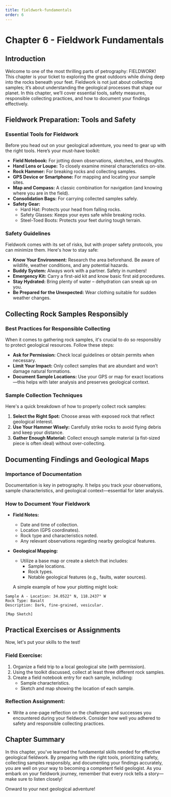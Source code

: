 ```yaml
---
title: fieldwork-fundamentals
order: 6
---
```


# Chapter 6 - Fieldwork Fundamentals

## Introduction

Welcome to one of the most thrilling parts of petrography: FIELDWORK! This chapter is your ticket to exploring the great outdoors while diving deep into the rocks beneath your feet. Fieldwork is not just about collecting samples; it’s about understanding the geological processes that shape our planet. In this chapter, we’ll cover essential tools, safety measures, responsible collecting practices, and how to document your findings effectively.

## Fieldwork Preparation: Tools and Safety

### Essential Tools for Fieldwork

Before you head out on your geological adventure, you need to gear up with the right tools. Here’s your must-have toolkit:

- **Field Notebook:** For jotting down observations, sketches, and thoughts.
- **Hand Lens or Loupe:** To closely examine mineral characteristics on-site.
- **Rock Hammer:** For breaking rocks and collecting samples.
- **GPS Device or Smartphone:** For mapping and locating your sample sites.
- **Map and Compass:** A classic combination for navigation (and knowing where you are in the field).
- **Consolidation Bags:** For carrying collected samples safely.
- **Safety Gear:** 
  - Hard Hat: Protects your head from falling rocks.
  - Safety Glasses: Keeps your eyes safe while breaking rocks.
  - Steel-Toed Boots: Protects your feet during tough terrain.
  
### Safety Guidelines

Fieldwork comes with its set of risks, but with proper safety protocols, you can minimize them. Here's how to stay safe:

- **Know Your Environment:** Research the area beforehand. Be aware of wildlife, weather conditions, and any potential hazards.
- **Buddy System:** Always work with a partner. Safety in numbers!
- **Emergency Kit:** Carry a first-aid kit and know basic first aid procedures.
- **Stay Hydrated:** Bring plenty of water – dehydration can sneak up on you.
- **Be Prepared for the Unexpected:** Wear clothing suitable for sudden weather changes.

## Collecting Rock Samples Responsibly

### Best Practices for Responsible Collecting

When it comes to gathering rock samples, it's crucial to do so responsibly to protect geological resources. Follow these steps:

- **Ask for Permission:** Check local guidelines or obtain permits when necessary.
- **Limit Your Impact:** Only collect samples that are abundant and won’t damage natural formations.
- **Document Sample Locations:** Use your GPS or map for exact locations—this helps with later analysis and preserves geological context.
  
### Sample Collection Techniques

Here's a quick breakdown of how to properly collect rock samples:

1. **Select the Right Spot:** Choose areas with exposed rock that reflect geological interest.
2. **Use Your Hammer Wisely:** Carefully strike rocks to avoid flying debris and keep your distance.
3. **Gather Enough Material:** Collect enough sample material (a fist-sized piece is often ideal) without over-collecting.

## Documenting Findings and Geological Maps

### Importance of Documentation

Documentation is key in petrography. It helps you track your observations, sample characteristics, and geological context—essential for later analysis.

### How to Document Your Fieldwork 

- **Field Notes:**
  - Date and time of collection.
  - Location (GPS coordinates).
  - Rock type and characteristics noted.
  - Any relevant observations regarding nearby geological features.

- **Geological Mapping:**
  - Utilize a base map or create a sketch that includes:
    - Sample locations.
    - Rock types.
    - Notable geological features (e.g., faults, water sources).
  
  A simple example of how your plotting might look:

```plaintext
Sample A - Location: 34.0522° N, 118.2437° W
Rock Type: Basalt
Description: Dark, fine-grained, vesicular.

[Map Sketch]
```

## Practical Exercises or Assignments

Now, let's put your skills to the test!

### Field Exercise: 

1. Organize a field trip to a local geological site (with permission).
2. Using the toolkit discussed, collect at least three different rock samples.
3. Create a field notebook entry for each sample, including:
   - Sample characteristics.
   - Sketch and map showing the location of each sample.

### Reflection Assignment:

- Write a one-page reflection on the challenges and successes you encountered during your fieldwork. Consider how well you adhered to safety and responsible collecting practices.

## Chapter Summary

In this chapter, you've learned the fundamental skills needed for effective geological fieldwork. By preparing with the right tools, prioritizing safety, collecting samples responsibly, and documenting your findings accurately, you are well on your way to becoming a competent field geologist. As you embark on your fieldwork journey, remember that every rock tells a story—make sure to listen closely! 

Onward to your next geological adventure!